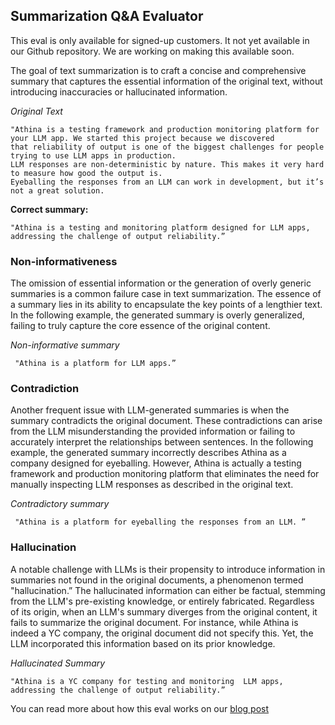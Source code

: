 
## Summarization Q&A Evaluator

<Callout type="info">
  This eval is only available for signed-up customers. It not yet available in
  our Github repository. We are working on making this available soon.
</Callout>

The goal of text summarization is to craft a concise and comprehensive summary that captures the essential information of the original text, without introducing inaccuracies or hallucinated information.

_Original Text_

```
"Athina is a testing framework and production monitoring platform for your LLM app. We started this project because we discovered that reliability of output is one of the biggest challenges for people trying to use LLM apps in production.
LLM responses are non-deterministic by nature. This makes it very hard to measure how good the output is.
Eyeballing the responses from an LLM can work in development, but it’s not a great solution.
```

**Correct summary:**

```
"Athina is a testing and monitoring platform designed for LLM apps, addressing the challenge of output reliability.”
```

### Non-informativeness

The omission of essential information or the generation of overly generic summaries is a common failure case in text summarization. The essence of a summary lies in its ability to encapsulate the key points of a lengthier text. In the following example, the generated summary is overly generalized, failing to truly capture the core essence of the original content.

_Non-informative summary_

```
 "Athina is a platform for LLM apps.”
```

### Contradiction

Another frequent issue with LLM-generated summaries is when the summary contradicts the original document. These contradictions can arise from the LLM misunderstanding the provided information or failing to accurately interpret the relationships between sentences. In the following example, the generated summary incorrectly describes Athina as a company designed for eyeballing. However, Athina is actually a testing framework and production monitoring platform that eliminates the need for manually inspecting LLM responses as described in the original text.

_Contradictory summary_

```
 "Athina is a platform for eyeballing the responses from an LLM. ”
```

### Hallucination

A notable challenge with LLMs is their propensity to introduce information in summaries not found in the original documents, a phenomenon termed "hallucination.” The hallucinated information can either be factual, stemming from the LLM's pre-existing knowledge, or entirely fabricated. Regardless of its origin, when an LLM's summary diverges from the original content, it fails to summarize the original document. For instance, while Athina is indeed a YC company, the original document did not specify this. Yet, the LLM incorporated this information based on its prior knowledge.

_Hallucinated Summary_

```
"Athina is a YC company for testing and monitoring  LLM apps, addressing the challenge of output reliability.”
```

You can read more about how this eval works on our [blog post](https://blog.athina.ai/how-to-detect-llm-failure/)
